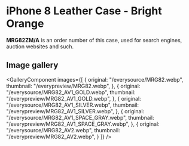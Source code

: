 
# iPhone 8 Leather Case - Bright Orange

<Callout type='info' emoji='👉🏻'>**MRG82ZM/A** is an order number of this case, used for search engines, auction websites and such.</Callout>

## Image gallery

<GalleryComponent
    images={[
      {
        original: "/everysource/MRG82.webp",
        thumbnail: "/everypreview/MRG82.webp",
      },
      {
        original: "/everysource/MRG82_AV1_GOLD.webp",
        thumbnail: "/everypreview/MRG82_AV1_GOLD.webp",
      },
      {
        original: "/everysource/MRG82_AV1_SILVER.webp",
        thumbnail: "/everypreview/MRG82_AV1_SILVER.webp",
      },
      {
        original: "/everysource/MRG82_AV1_SPACE_GRAY.webp",
        thumbnail: "/everypreview/MRG82_AV1_SPACE_GRAY.webp",
      },
      {
        original: "/everysource/MRG82_AV2.webp",
        thumbnail: "/everypreview/MRG82_AV2.webp",
      }
    ]}
  />
